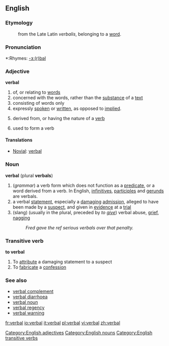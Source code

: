 ==English==
===Etymology===
:from the Late Latin ''verbalis'', belonging to a [[word]].

===Pronunciation===
*:Rhymes: [[Rhymes:English:-ɜː(r)bəl|-ɜː(r)bəl]]

===Adjective===
'''verbal'''

# of, or relating to [[word]]s
# concerned with the words, rather than the [[substance]] of a [[text]]
# consisting of words only
# expressly [[spoken]] or [[written]], as opposed to [[implied]].
# {{italbrac|grammar}} derived from, or having the nature of a [[verb]]
# {{italbrac|grammar}} used to form a verb

====Translations====
{{top}}
*[[Novial]]: [[verbal]]
{{mid}}
{{bottom}}

===Noun===
'''verbal''' (plural '''verbals''')
#(''grammar'') a verb form which does not function as a [[predicate]], or a word derived from a verb. In English, [[infinitive]]s, [[participle]]s and [[gerund]]s are verbals.
#a verbal [[statement]], especially a [[damaging]] [[admission]], alleged to have been made by a [[suspect]], and given in [[evidence]] at a [[trial]]
#(slang) (usually in the plural, preceded by ''to [[give]]'') verbal abuse, [[grief]], [[nag]]ging
#:''Fred gave the ref serious verbals over that penalty.''

===Transitive verb===
'''to verbal'''
#To [[attribute]] a damaging statement to a suspect
#To [[fabricate]] a [[confession]]

[[Category:English adjectives]]
[[Category:English nouns]]
[[Category:English transitive verbs]]
===See also===
*[[verbal complement]]
*[[verbal diarrhoea]]
*[[verbal noun]]
*[[verbal regency]]
*[[verbal warning]]

[[fr:verbal]]
[[io:verbal]]
[[it:verbal]]
[[pl:verbal]]
[[vi:verbal]]
[[zh:verbal]]